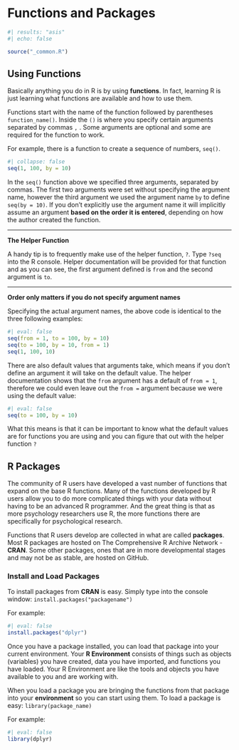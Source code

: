 # Functions and Packages {#sec-functions-packages}

```r
#| results: "asis"
#| echo: false

source("_common.R")
```

## Using Functions {#sec-using-functions}

Basically anything you do in R is by using **functions**. In fact, learning R is just learning what functions are available and how to use them.

Functions start with the name of the function followed by parentheses `function_name()`. Inside the `()` is where you specify certain arguments separated by commas `,` . Some arguments are optional and some are required for the function to work.

For example, there is a function to create a sequence of numbers, `seq()`.

```r
#| collapse: false
seq(1, 100, by = 10)
```

In the `seq()` function above we specified three arguments, separated by commas. The first two arguments were set without specifying the argument name, however the third argument we used the argument name `by` to define `seq(by = 10)`. If you don't explicitly use the argument name it will implicitly assume an argument **based on the order it is entered**, depending on how the author created the function.

------------------------------------------------------------------------

**The Helper Function**

A handy tip is to frequently make use of the helper function, `?`. Type `?seq` into the R console. Helper documentation will be provided for that function and as you can see, the first argument defined is `from` and the second argument is `to`.

------------------------------------------------------------------------

**Order only matters if you do not specify argument names**

Specifying the actual argument names, the above code is identical to the three following examples:

```r
#| eval: false
seq(from = 1, to = 100, by = 10)
seq(to = 100, by = 10, from = 1)
seq(1, 100, 10)
```

There are also default values that arguments take, which means if you don't define an argument it will take on the default value. The helper documentation shows that the `from` argument has a default of `from = 1`, therefore we could even leave out the `from =` argument because we were using the default value:

```r
#| eval: false
seq(to = 100, by = 10)
```

What this means is that it can be important to know what the default values are for functions you are using and you can figure that out with the helper function `?`

## R Packages {#sec-r-packages}

The community of R users have developed a vast number of functions that expand on the base R functions. Many of the functions developed by R users allow you to do more complicated things with your data without having to be an advanced R programmer. And the great thing is that as more psychology researchers use R, the more functions there are specifically for psychological research.

Functions that R users develop are collected in what are called **packages**. Most R packages are hosted on The Comprehensive R Archive Network - **CRAN**. Some other packages, ones that are in more developmental stages and may not be as stable, are hosted on GitHub.

### Install and Load Packages

To install packages from **CRAN** is easy. Simply type into the console window: `install.packages("packagename")`

For example:

```r
#| eval: false
install.packages("dplyr")
```

Once you have a package installed, you can load that package into your current environment. Your **R Environment** consists of things such as objects (variables) you have created, data you have imported, and functions you have loaded. Your R Environment are like the tools and objects you have available to you and are working with.

When you load a package you are bringing the functions from that package into your **environment** so you can start using them. To load a package is easy: `library(package_name)`

For example:

```r
#| eval: false
library(dplyr)
```

